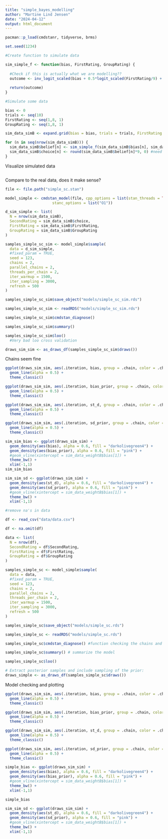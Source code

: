 ```yaml
---
title: "simple_bayes_modelling"
author: "Martine Lind Jensen"
date: "2024-04-12"
output: html_document
---
```

```r
pacman::p_load(cmdstanr, tidyverse, brms)

set.seed(1234)
```


```r
#Create function to simulate data 

sim_simple_f <- function(bias, FirstRating, GroupRating) {
  
  #Check if this is actually what we are modelling??
  outcome <- inv_logit_scaled(bias + 0.5*logit_scaled(FirstRating/9) + 0.5*logit_scaled(GroupRating/9))
  
  return(outcome)
}

#Simulate some data 

bias <- 0
trials <- seq(10)
FirstRating <- seq(1,8, 1)
GroupRating <- seq(1,8, 1)

sim_data_simB <- expand.grid(bias = bias, trials = trials, FirstRating = FirstRating, GroupRating = GroupRating)

for (n in seq(nrow(sim_data_simB))) {
  sim_data_simB$belief[n] <- sim_simple_f(sim_data_simB$bias[n], sim_data_simB$FirstRating[n], sim_data_simB$GroupRating[n])
  sim_data_simB$choice[n] <- round(sim_data_simB$belief[n]*9, 0) #need to make a choice, should we sample or just take the straight value? And then we need to figure out how we are gonna make it 1-8 again
}
```

Visualize simulated data
```r

```

Compare to the real data, does it make sense? 

```r
file <- file.path("simple_sc.stan")

model_simple <- cmdstan_model(file, cpp_options = list(stan_threads = TRUE),
                     stanc_options = list("O1"))
```

```r
d_sim_simple <- list(
  N = nrow(sim_data_simB), 
  SecondRating = sim_data_simB$choice, 
  FirstRating = sim_data_simB$FirstRating, 
  GroupRating = sim_data_simB$GroupRating
)

samples_simple_sc_sim <- model_simple$sample(
  data = d_sim_simple, 
  #fixed_param = TRUE,
  seed = 123,
  chains = 2,
  parallel_chains = 2,
  threads_per_chain = 2,
  iter_warmup = 1500,
  iter_sampling = 3000,
  refresh = 500
)

samples_simple_sc_sim$save_object("models/simple_sc_sim.rds")
```

```r
samples_simple_sc_sim <- readRDS("models/simple_sc_sim.rds")

samples_simple_sc_sim$cmdstan_diagnose() 

samples_simple_sc_sim$summary()

samples_simple_sc_sim$loo()
  #Very bad loo cross validation
```

```r
draws_sim_sim <- as_draws_df(samples_simple_sc_sim$draws())
```

Chains seem fine
```r
ggplot(draws_sim_sim, aes(.iteration, bias, group = .chain, color = .chain)) +
  geom_line(alpha = 0.5) +
  theme_classic()

ggplot(draws_sim_sim, aes(.iteration, bias_prior, group = .chain, color = .chain)) +
  geom_line(alpha = 0.5) +
  theme_classic()

ggplot(draws_sim_sim, aes(.iteration, st_d, group = .chain, color = .chain)) +
  geom_line(alpha = 0.5) +
  theme_classic()

ggplot(draws_sim_sim, aes(.iteration, sd_prior, group = .chain, color = .chain)) +
  geom_line(alpha = 0.5) +
  theme_classic()
```

```r
sim_sim_bias <- ggplot(draws_sim_sim) +
  geom_density(aes(bias), alpha = 0.6, fill = "darkolivegreen4") +
  geom_density(aes(bias_prior), alpha = 0.6, fill = "pink") +
  #geom_vline(xintercept = sim_data_weightB$bias[1]) +
  theme_bw() + 
  xlim(-1,1)
sim_sim_bias

sim_sim_sd <- ggplot(draws_sim_sim) +
  geom_density(aes(st_d), alpha = 0.6, fill = "darkolivegreen4") +
  geom_density(aes(sd_prior), alpha = 0.6, fill = "pink") +
  #geom_vline(xintercept = sim_data_weightB$bias[1]) +
  theme_bw() + 
  xlim(-1,1)

```

```r
#remove na's in data 

df <- read_csv("data/data.csv")

df <- na.omit(df)

data <- list(
  N = nrow(df), 
  SecondRating = df$SecondRating, 
  FirstRating = df$FirstRating, 
  GroupRating = df$GroupRating
)

samples_simple_sc <- model_simple$sample(
  data = data,
  #fixed_param = TRUE,
  seed = 123,
  chains = 2,
  parallel_chains = 2,
  threads_per_chain = 2,
  iter_warmup = 1500,
  iter_sampling = 3000,
  refresh = 500
)

samples_simple_sc$save_object("models/simple_sc.rds")
```

```r
samples_simple_sc <- readRDS("models/simple_sc.rds")

samples_simple_sc$cmdstan_diagnose() #function checking the chains and stuff

samples_simple_sc$summary() # summarize the model

samples_simple_sc$loo()
```

```r
# Extract posterior samples and include sampling of the prior:
draws_simple <- as_draws_df(samples_simple_sc$draws())
```

Model checking and plotting
```r
ggplot(draws_sim_sim, aes(.iteration, bias, group = .chain, color = .chain)) +
  geom_line(alpha = 0.5) +
  theme_classic()

ggplot(draws_sim_sim, aes(.iteration, bias_prior, group = .chain, color = .chain)) +
  geom_line(alpha = 0.5) +
  theme_classic()

ggplot(draws_sim_sim, aes(.iteration, st_d, group = .chain, color = .chain)) +
  geom_line(alpha = 0.5) +
  theme_classic()

ggplot(draws_sim_sim, aes(.iteration, sd_prior, group = .chain, color = .chain)) +
  geom_line(alpha = 0.5) +
  theme_classic()
```

```r
simple_bias <- ggplot(draws_sim_sim) +
  geom_density(aes(bias), alpha = 0.6, fill = "darkolivegreen4") +
  geom_density(aes(bias_prior), alpha = 0.6, fill = "pink") +
  #geom_vline(xintercept = sim_data_weightB$bias[1]) +
  theme_bw() + 
  xlim(-1,1)

simple_bias

sim_sim_sd <- ggplot(draws_sim_sim) +
  geom_density(aes(st_d), alpha = 0.6, fill = "darkolivegreen4") +
  geom_density(aes(sd_prior), alpha = 0.6, fill = "pink") +
  #geom_vline(xintercept = sim_data_weightB$bias[1]) +
  theme_bw() + 
  xlim(-1,1)

```